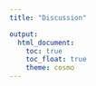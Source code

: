 ```yaml
---
title: "Discussion"

output: 
  html_document:
    toc: true
    toc_float: true
    theme: cosmo
---
```

